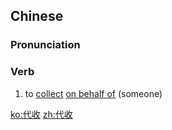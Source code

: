 ==Chinese==
{{zh-forms}}

===Pronunciation===
{{zh-pron
|m=dàishōu
|c=doi6 sau1
|mn=tāi-siu
|cat=v
}}

===Verb===
{{zh-verb}}

# to [[collect]] [[on behalf of]] (someone)

[[ko:代收]]
[[zh:代收]]